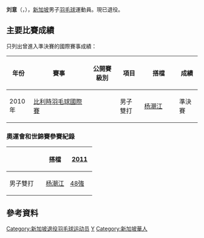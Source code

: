 {{noteTA|G1=Badminton}}
{{Infobox 羽球選手
| playername              = 刘意<br/>{{lang|en|Liu Yi}}
| image                   = 
| size                    = 
| caption                 = 
| birth_name              = 
| date_of_birth           = {{birth_date_and_age|1988|1|21}}
| place_of_birth          = {{SIN}}
| height                  = 
| weight                  = 
| event                   = 男子雙打、混合雙打
| country                 = {{SIN}}
| years_retired           = 2013年
| handedness              = 
| coach                   = 
| highest_ranking         = 第44位（男雙-刘意）<br/>（2011年6月9日）<br/>第40位（混雙-[[汤婷婷_(羽毛球运动员)|汤婷婷]]）
| date_of_highest_ranking = 2013年4月4日<ref name="ranking">[http://bwfcontent.tournamentsoftware.com/ranking/player.aspx?id=4826&player=113875 BWF World Ranking - Ranking of LIU YI (48692)]{{en}}</ref>
| current_ranking         = 現已退役
| date_of_current_ranking = 
| played                  = 35勝–50負（男雙）<br/>13勝–22負（混雙）
| titles                  = 
| bwf_profile             = 72F9637E-B09A-42C7-9F3A-BE505059817E
| bwf_id                  = 48692
| updated                 = 2017年8月13日
}}
{{MedalTableTop}}
{{MedalSport | 男子[[羽毛球|羽毛球]]}}
{{MedalCountry | {{SIN}}}}
{{MedalBottom}}
'''刘意'''（{{lang|en|'''Liu Yi'''}}，{{bd|1988年|1月21日}}），[[新加坡|新加坡]]男子[[羽毛球|羽毛球]]運動員。現已退役。

==主要比賽成績==
只列出曾進入準決賽的國際賽事成績：
{| class=wikitable style="text-align:center; font-size:small;" 
!width="50"|年份
!width="180"|賽事
!width="80"|公開賽級別
!width="60"|項目
!width="100"|搭檔
!width="50"|成績
|-
!rowspan="1"|2010年
|[[2010年比利時羽毛球國際賽|比利時羽毛球國際賽]]
|{{BWFIS}}
|男子雙打
|[[杨潮江|杨潮江]]
|bgcolor="#b8860b"|準決賽
|}
{{BWF賽事級別索引/2007}}

===奧運會和世錦賽參賽紀錄===
{| class=wikitable style="text-align:center; font-size:small;" 
!
!搭檔
!width="50"|[[2011年世界羽毛球錦標賽|2011]]
|-
!width="80"|男子雙打
|align="left"|[[杨潮江|杨潮江]]
|[[2011年世界羽毛球錦標賽男子雙打項目|48強]]
|}

==參考資料==
{{Reflist}}

{{DEFAULTSORT:Liu Yi}}
[[Category:新加坡退役羽毛球运动员|Category:新加坡退役羽毛球运动员]]
[[Category:刘姓|Y]]
[[Category:新加坡華人|Category:新加坡華人]]